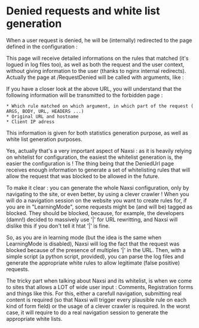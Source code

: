 = Denied requests and white list generation =

When a user request is denied, he will be (internally) redirected to the page defined in the configuration :

{{{DeniedUrl "/RequestDenied";}}}

This page will receive detailed informations on the rules that matched (it's logued in log files too), as well as both the request and the user context, without giving information to the user (thanks to nginx internal redirects). Actually the page at /RequestDenied will be called with arguments, like :

{{{server=xxxx&uri=/vulnerable.php&ip=127.0.0.1&zone0=ARGS&id0=1010&var_name0=foo1&zone1=ARGS&id1=1011&...}}}

If you have a closer look at the above URL, you will understand that the following information will be transmitted to the forbidden page :

 * Which rule matched on which argument, in which part of the request (ARGS, BODY, URL, HEADERS ...)
 * Original URL and hostname
 * Client IP adress

This information is given for both statistics generation purpose, as well as white list generation purposes.

Yes, actually that's a very important aspect of Naxsi : as it is heavily relying on whitelist for configuration, the easiest the whitelist generation is, the easier the configuration is ! The thing being that the DeniedUrl page receives enough information to generate a set of whitelisting rules that will allow the request that was blocked to be allowed in the future.

To make it clear : you can generate the whole Naxsi configuration, only by navigating to the site, or even better, by using a clever crawler !
When you will do a navigation session on the website you want to create rules for, if you are in "LearningMode", some requests might be (and will be) tagged as blocked. They should be blocked, because, for example, the developers (damn!) decided to massively use '|' for URL rewritting, and Naxsi will dislike this if you don't tell it htat '|' is fine.

So, as you are in learning mode (but the idea is the same when LearningMode is disabled), Naxsi will log the fact that the request was blocked because of the presence of multiples '|' in the URL. Then, with a simple script (a python script, provided), you can parse the log files and generate the appropriate white rules to allow legitimate (false positive) requests.

The tricky part when talking about Naxsi and its whitelist, is when we come to sites that allows a LOT of wide user input : Comments, Registration forms and things like this. For this, either a carefull navigation, submitting real content is required (so that Naxsi will trigger every plausible rule on each kind of form field) or the usage of a clever crawler is required.
In the worst case, it will require to do a real navigation session to generate the appropriate white lists.